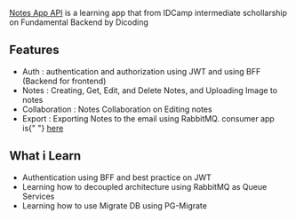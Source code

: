 [Notes App API]("https://github.com/Xyedo/notes-app-backend") is a learning app that from IDCamp intermediate schollarship on Fundamental Backend by Dicoding

## Features

<ul>
  <li>
    Auth : authentication and authorization using JWT and using BFF (Backend for
    frontend)
  </li>
  <li>
    Notes : Creating, Get, Edit, and Delete Notes, and Uploading Image to notes
  </li>
  <li>Collaboration : Notes Collaboration on Editing notes</li>
  <li>
    Export : Exporting Notes to the email using RabbitMQ. consumer app is{" "}
    <a href="https://github.com/Xyedo/notes-app-backend-consumer">here</a>
  </li>
</ul>

## What i Learn

<ul>
  <li>Authentication using BFF and best practice on JWT</li>
  <li>
    Learning how to decoupled architecture using RabbitMQ as Queue Services
  </li>
  <li>Learning how to use Migrate DB using PG-Migrate</li>
</ul>
